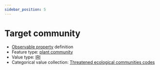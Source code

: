```yaml
---
sidebar_position: 5
---
```



# Target community

- [Observable property](/viewers/dawe-vocabs?uri=https://linked.data.gov.au/def/nrm/401f1d32-68c0-49da-9755-dfb5d1ede660) definition
- Feature type: [plant community](http://linked.data.gov.au/def/tern-cv/ea3a4c64-dac3-4660-809a-8ad5ced8997b)
- Value type: [IRI](https://w3id.org/tern/ontologies/tern/IRI)
- Categorical value collection: [Threatened ecological communities codes](/viewers/dawe-vocabs?uri=https://linked.data.gov.au/def/nrm/0e718c57-74b4-441c-bf2d-3bfeff78b131)

<Example
  protocolModule="targeted-survey-ecological-community"
  observableProperty="https://linked.data.gov.au/def/nrm/401f1d32-68c0-49da-9755-dfb5d1ede660"
/>
